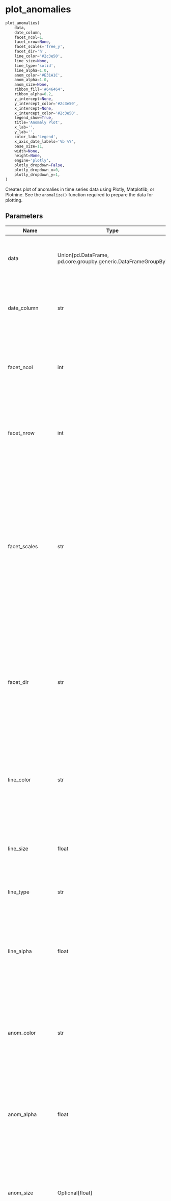 # plot_anomalies { #pytimetk.plot_anomalies }

```python
plot_anomalies(
    data,
    date_column,
    facet_ncol=1,
    facet_nrow=None,
    facet_scales='free_y',
    facet_dir='h',
    line_color='#2c3e50',
    line_size=None,
    line_type='solid',
    line_alpha=1.0,
    anom_color='#E31A1C',
    anom_alpha=1.0,
    anom_size=None,
    ribbon_fill='#646464',
    ribbon_alpha=0.2,
    y_intercept=None,
    y_intercept_color='#2c3e50',
    x_intercept=None,
    x_intercept_color='#2c3e50',
    legend_show=True,
    title='Anomaly Plot',
    x_lab='',
    y_lab='',
    color_lab='Legend',
    x_axis_date_labels='%b %Y',
    base_size=11,
    width=None,
    height=None,
    engine='plotly',
    plotly_dropdown=False,
    plotly_dropdown_x=0,
    plotly_dropdown_y=1,
)
```

Creates plot of anomalies in time series data using Plotly, Matplotlib,
or Plotnine. See the `anomalize()` function required to prepare the
data for plotting.

## Parameters {.doc-section .doc-section-parameters}

| Name               | Type                                                            | Description                                                                                                                                                                                                                                                                                                                                                                                                                                                                        | Default          |
|--------------------|-----------------------------------------------------------------|------------------------------------------------------------------------------------------------------------------------------------------------------------------------------------------------------------------------------------------------------------------------------------------------------------------------------------------------------------------------------------------------------------------------------------------------------------------------------------|------------------|
| data               | Union\[pd.DataFrame, pd.core.groupby.generic.DataFrameGroupBy\] | The input data for the plot. It can be either a pandas DataFrame or a pandas DataFrameGroupBy object.                                                                                                                                                                                                                                                                                                                                                                              | _required_       |
| date_column        | str                                                             | The `date_column` parameter is a string that specifies the name of the column in the dataframe that contains the dates for the plot.                                                                                                                                                                                                                                                                                                                                               | _required_       |
| facet_ncol         | int                                                             | The `facet_ncol` parameter determines the number of columns in the facet grid. It specifies how many subplots will be arranged horizontally in the plot.                                                                                                                                                                                                                                                                                                                           | `1`              |
| facet_nrow         | int                                                             | The `facet_nrow` parameter determines the number of rows in the facet grid. It specifies how many subplots will be arranged vertically in the grid.                                                                                                                                                                                                                                                                                                                                | `None`           |
| facet_scales       | str                                                             | The `facet_scales` parameter determines the scaling of the y-axis in the facetted plots. It can take the following values: - "free_y": The y-axis scale will be free for each facet, but the x-axis   scale will be fixed for all facets. This is the default value. - "free_x": The y-axis scale will be free for each facet, but the x-axis   scale will be fixed for all facets. - "free": The y-axis scale will be free for each facet (subplot). This   is the default value. | `'free_y'`       |
| facet_dir          | str                                                             | The `facet_dir` parameter determines the direction in which the facets (subplots) are arranged. It can take two possible values: - "h": The facets will be arranged horizontally (in rows). This is the   default value. - "v": The facets will be arranged vertically (in columns).                                                                                                                                                                                               | `'h'`            |
| line_color         | str                                                             | The `line_color` parameter is used to specify the color of the lines in the time series plot. It accepts a string value representing a color code or name. The default value is "#2c3e50", which corresponds to a dark blue color.                                                                                                                                                                                                                                                 | `'#2c3e50'`      |
| line_size          | float                                                           | The `line_size` parameter is used to specify the size of the lines in the time series plot. It determines the thickness of the lines.                                                                                                                                                                                                                                                                                                                                              | `None`           |
| line_type          | str                                                             | The `line_type` parameter is used to specify the type of line to be used in the time series plot.                                                                                                                                                                                                                                                                                                                                                                                  | `'solid'`        |
| line_alpha         | float                                                           | The `line_alpha` parameter controls the transparency of the lines in the time series plot. It accepts a value between 0 and 1, where 0 means completely transparent (invisible) and 1 means completely opaque (solid).                                                                                                                                                                                                                                                             | `1.0`            |
| anom_color         | str                                                             | The `anom_color` parameter is used to specify the color of the anomalies in the plot. It accepts a string value representing a color code or name. The default value is `#E31A1C`, which corresponds to a shade of red.                                                                                                                                                                                                                                                            | `'#E31A1C'`      |
| anom_alpha         | float                                                           | The `anom_alpha` parameter controls the transparency (alpha) of the anomaly points in the plot. It accepts a float value between 0 and 1, where 0 means completely transparent and 1 means completely opaque.                                                                                                                                                                                                                                                                      | `1.0`            |
| anom_size          | Optional\[float\]                                               | The `anom_size` parameter is used to specify the size of the markers used to represent anomalies in the plot. It is an optional parameter, and if not provided, a default value will be used.                                                                                                                                                                                                                                                                                      | `None`           |
| ribbon_fill        | str                                                             | The `ribbon_fill` parameter is used to specify the fill color of the ribbon that represents the range of anomalies in the plot. It accepts a string value representing a color code or name.                                                                                                                                                                                                                                                                                       | `'#646464'`      |
| ribbon_alpha       | float                                                           | The parameter `ribbon_alpha` controls the transparency of the ribbon fill in the plot. It accepts a float value between 0 and 1, where 0 means completely transparent and 1 means completely opaque. A higher value will make the ribbon fill more visible, while a lower value will make it                                                                                                                                                                                       | `0.2`            |
| y_intercept        | float                                                           | The `y_intercept` parameter is used to add a horizontal line to the plot at a specific y-value. It can be set to a numeric value to specify the y-value of the intercept. If set to `None` (default), no y-intercept line will be added to the plot                                                                                                                                                                                                                                | `None`           |
| y_intercept_color  | str                                                             | The `y_intercept_color` parameter is used to specify the color of the y-intercept line in the plot. It accepts a string value representing a color code or name. The default value is "#2c3e50", which corresponds to a dark blue color. You can change this value.                                                                                                                                                                                                                | `'#2c3e50'`      |
| x_intercept        | str                                                             | The `x_intercept` parameter is used to add a vertical line at a specific x-axis value on the plot. It is used to highlight a specific point or event in the time series data. - By default, it is set to `None`, which means no vertical line will be   added. - You can use a date string to specify the x-axis value of the intercept.   For example, "2020-01-01" would add a vertical line at the beginning   of the year 2020.                                                | `None`           |
| x_intercept_color  | str                                                             | The `x_intercept_color` parameter is used to specify the color of the vertical line that represents the x-intercept in the plot. By default, it is set to "#2c3e50", which is a dark blue color. You can change this value to any valid color code.                                                                                                                                                                                                                                | `'#2c3e50'`      |
| legend_show        | bool                                                            | The `legend_show` parameter is a boolean indicating whether or not to show the legend in the plot. If set to True, the legend will be displayed. The default value is True.                                                                                                                                                                                                                                                                                                        | `True`           |
| title              | str                                                             | The title of the plot.                                                                                                                                                                                                                                                                                                                                                                                                                                                             | `'Anomaly Plot'` |
| x_lab              | str                                                             | The `x_lab` parameter is used to specify the label for the x-axis in the plot. It is a string that represents the label text.                                                                                                                                                                                                                                                                                                                                                      | `''`             |
| y_lab              | str                                                             | The `y_lab` parameter is used to specify the label for the y-axis in the plot. It is a string that represents the label for the y-axis.                                                                                                                                                                                                                                                                                                                                            | `''`             |
| color_lab          | str                                                             | The `color_lab` parameter is used to specify the label for the legend or color scale in the plot. It is used to provide a description of the colors used in the plot, typically when a color column is specified.                                                                                                                                                                                                                                                                  | `'Legend'`       |
| x_axis_date_labels | str                                                             | The `x_axis_date_labels` parameter is used to specify the format of the date labels on the x-axis of the plot. It accepts a string representing the format of the date labels. For  example, "%b %Y" would display the month abbreviation and year (e.g., Jan 2020).                                                                                                                                                                                                               | `'%b %Y'`        |
| base_size          | float                                                           | The `base_size` parameter is used to set the base font size for the plot. It determines the size of the text elements such as axis labels, titles, and legends.                                                                                                                                                                                                                                                                                                                    | `11`             |
| width              | int                                                             | The `width` parameter is used to specify the width of the plot. It determines the horizontal size of the plot in pixels.                                                                                                                                                                                                                                                                                                                                                           | `None`           |
| height             | int                                                             | The `height` parameter is used to specify the height of the plot in pixels. It determines the vertical size of the plot when it is rendered.                                                                                                                                                                                                                                                                                                                                       | `None`           |
| engine             | str                                                             | The `engine` parameter specifies the plotting library to use for creating the time series plot. It can take one of the following values:  - "plotly" (interactive): Use the plotly library to create the plot.    This is the default value. - "plotnine" (static): Use the plotnine library to create the plot.   This is the default value. - "matplotlib" (static): Use the matplotlib library to create the plot.                                                              | `'plotly'`       |
| plotly_dropdown    | bool                                                            | For analyzing many plots. When set to True and groups are provided, the function switches from faceting to create a dropdown menu to switch between different groups. Default: `False`.                                                                                                                                                                                                                                                                                            | `False`          |
| plotly_dropdown_x  | float                                                           | The x-axis location of the dropdown. Default: 0.                                                                                                                                                                                                                                                                                                                                                                                                                                   | `0`              |
| plotly_dropdown_y  | float                                                           | The y-axis location of the dropdown. Default: 1.                                                                                                                                                                                                                                                                                                                                                                                                                                   | `1`              |

## Returns {.doc-section .doc-section-returns}

| Name   | Type                                                          | Description                                                                                                                                                                                                            |
|--------|---------------------------------------------------------------|------------------------------------------------------------------------------------------------------------------------------------------------------------------------------------------------------------------------|
|        | A plot object, depending on the specified `engine` parameter: | - If `engine` is set to 'plotnine' or 'matplotlib', the function returns   a plot object that can be further customized or displayed. - If `engine` is set to 'plotly', the function returns a plotly figure   object. |

## See Also {.doc-section .doc-section-see-also}

`anomalize()`: The `anomalize()` function is used to prepare the data for
               plotting anomalies in a time series data.

## Examples {.doc-section .doc-section-examples}

```python
# EXAMPLE 1: SINGLE TIME SERIES
import pytimetk as tk
import pandas as pd
import numpy as np

# Create a date range
date_rng = pd.date_range(start='2021-01-01', end='2024-01-01', freq='MS')

# Generate some random data with a few outliers
np.random.seed(42)
data = np.random.randn(len(date_rng)) * 10 + 25
data[3] = 100  # outlier

# Create a DataFrame
df = pd.DataFrame(date_rng, columns=['date'])
df['value'] = data

# Anomalize the data
anomalize_df = tk.anomalize(
    df, "date", "value",
    method = "twitter",
    iqr_alpha = 0.10,
    clean_alpha = 0.75,
    clean = "min_max",
)
```

``` python
# Visualize the anomaly bands, plotly engine
(
     anomalize_df
        .plot_anomalies(
            date_column = "date",
            engine = "plotly",
        )
)
```

``` python
# Visualize the anomaly bands, plotly engine
(
     anomalize_df
        .plot_anomalies(
            date_column = "date",
            engine = "plotnine",
        )
)
```

``` python
# EXAMPLE 2: MULTIPLE TIME SERIES
import pytimetk as tk
import pandas as pd

df = tk.load_dataset("walmart_sales_weekly", parse_dates=["Date"])[["id", "Date", "Weekly_Sales"]]

anomalize_df = (
    df
        .groupby('id')
        .anomalize(
            "Date", "Weekly_Sales",
        )
)
```

``` python
# Visualize the anomaly bands, plotly engine
(
    anomalize_df
        .groupby(["id"])
        .plot_anomalies(
            date_column = "Date",
            facet_ncol = 2,
            width = 800,
            height = 800,
            engine = "plotly",
        )
)
```

``` python
# Visualize the anomaly bands, plotly engine, plotly dropdown
(
    anomalize_df
        .groupby(["id"])
        .plot_anomalies(
            date_column = "Date",
            engine = "plotly",
            plotly_dropdown=True,
            plotly_dropdown_x=1.05,
            plotly_dropdown_y=1.15
        )
)
```

``` python
# Visualize the anomaly bands, matplotlib engine
(
    anomalize_df
        .groupby(["id"])
        .plot_anomalies(
            date_column = "Date",
            facet_ncol = 2,
            width = 800,
            height = 800,
            engine = "matplotlib",
        )
)
```